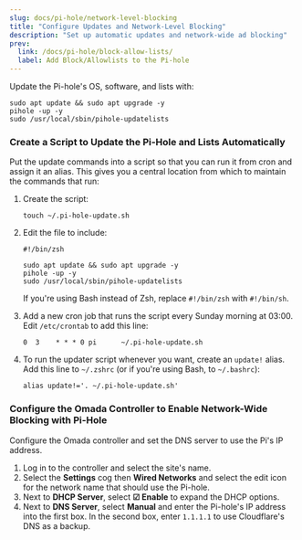 ```yaml
---
slug: docs/pi-hole/network-level-blocking
title: "Configure Updates and Network-Level Blocking"
description: "Set up automatic updates and network-wide ad blocking"
prev:
  link: /docs/pi-hole/block-allow-lists/
  label: Add Block/Allowlists to the Pi-hole
---
```



Update the Pi-hole's OS, software, and lists with:

```shell
sudo apt update && sudo apt upgrade -y
pihole -up -y
sudo /usr/local/sbin/pihole-updatelists
```

### Create a Script to Update the Pi-Hole and Lists Automatically

Put the update commands into a script so that you can run it from cron and assign it an alias. This gives you a central location from which to maintain the commands that run:

<Steps>

1. Create the script:

   ```shell
   touch ~/.pi-hole-update.sh
   ```

1. Edit the file to include:

   ```shell title="~/.pi-hole-update.sh" showLineNumbers
   #!/bin/zsh

   sudo apt update && sudo apt upgrade -y
   pihole -up -y
   sudo /usr/local/sbin/pihole-updatelists
   ```

   If you're using Bash instead of Zsh, replace `#!/bin/zsh` with `#!/bin/sh`.

1. Add a new cron job that runs the script every Sunday morning at 03:00. Edit `/etc/crontab` to add this line:

   ```shell title="/etc/crontab"
   0  3    * * * 0 pi      ~/.pi-hole-update.sh
   ```

1. To run the updater script whenever you want, create an `update!` alias. Add this line to `~/.zshrc` (or if you're using Bash, to `~/.bashrc`):

   ```shell title="~/.zshrc"
   alias update!='. ~/.pi-hole-update.sh'
   ```

</Steps>

### Configure the Omada Controller to Enable Network-Wide Blocking with Pi-Hole

Configure the Omada controller and set the DNS server to use the Pi's IP address.

<Steps>

1. Log in to the controller and select the site's name.
1. Select the **Settings** cog then **Wired Networks** and select the edit icon for the network name that should use the Pi-hole.
1. Next to **DHCP Server**, select **☑ Enable** to expand the DHCP options.
1. Next to **DNS Server**, select **Manual** and enter the Pi-hole's IP address into the first box. In the second box, enter `1.1.1.1` to use Cloudflare's DNS as a backup.

</Steps>
